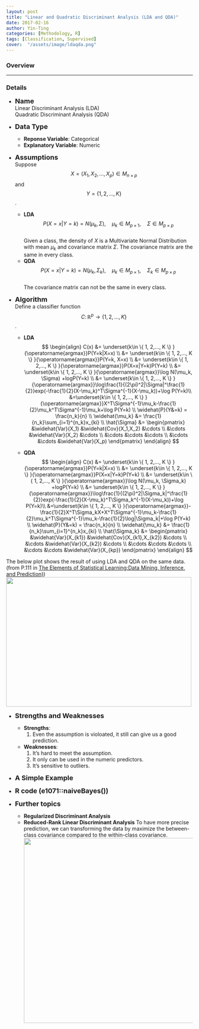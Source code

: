 ```yaml
---
layout: post
title: "Linear and Quadratic Discriminant Analysis (LDA and QDA)"
date: 2017-02-16
author: Yin-Ting
categories: [Methodology, R]
tags: [Classification, Supervised]
cover:  "/assets/image/ldaqda.png"
---
```

### Overview

*** 

### Details
* **<font size="4">Name</font>** <br />
  Linear Discriminant Analysis (LDA) <br />
  Quadratic Discriminant Analysis (QDA)

* **<font size="4">Data Type</font>** <br />
  * **Reponse Variable**: Categorical <br />
  * **Explanatory Variable**: Numeric 

* **<font size="4">Assumptions</font>** <br />
  Suppose $$X=(X_1, X_2,..., X_p) \in M_{n \times p}$$ and $$Y= \{1,2,...,K \}$$. 
  * **LDA** <br />
    $$P(X=x|Y=k)=N(\mu_k, \Sigma), \quad \mu_k\in M_{p \times 1}, \quad \Sigma \in M_{p \times p}$$ <br />
    Given a class, the density of $X$ is a Multivariate Normal Distribution with mean $\mu_k$ and covariance matrix $\Sigma$. The covariance matrix are the same in every class. 
  * **QDA** <br />
    $$P(X=x|Y=k)=N(\mu_k, \Sigma_k), \quad \mu_k\in M_{p \times 1}, \quad \Sigma_k \in M_{p \times p}$$ <br />
    The covariance matrix can not be the same in every class. 
  
* **<font size="4">Algorithm</font>** <br />
  Define a classifier function $$C \colon \mathbb{R}^p \rightarrow \{ 1, 2,..., K \}$$.
  * **LDA** <br />
  $$
  \begin{align}
  C(x) &= \underset{k\in \{ 1, 2,..., K \} }{\operatorname{argmax}}P(Y=k|X=x) \\
       &= \underset{k\in \{ 1, 2,..., K \} }{\operatorname{argmax}}P(Y=k, X=x) \\
       &= \underset{k\in \{ 1, 2,..., K \} }{\operatorname{argmax}}P(X=x|Y=k)P(Y=k) \\
       &= \underset{k\in \{ 1, 2,..., K \} }{\operatorname{argmax}}\log N(\mu_k, \Sigma) +logP(Y=k) \\
       &= \underset{k\in \{ 1, 2,..., K \} }{\operatorname{argmax}}\log\frac{1}{(2\pi)^2|\Sigma|^\frac{1}{2}}exp(-\frac{1}{2}(X-\mu_k)^T\Sigma^{-1}(X-\mu_k))+\log P(Y=k)\\
       &=\underset{k\in \{ 1, 2,..., K \} }{\operatorname{argmax}}X^T\Sigma^{-1}\mu_k-\frac{1}{2}\mu_k^T\Sigma^{-1}\mu_k+\log P(Y=k) \\
 \widehat{P}(Y&=k) = \frac{n_k}{n} \\
  \widehat{\mu_k} &= \frac{1}{n_k}\sum_{i=1}^{n_k}x_{ki} \\
  \hat{\Sigma} &= 
  \begin{pmatrix}
 &\widehat{Var}(X_1) &\widehat{Cov}(X_1,X_2)   &\cdots \\ 
 &\cdots   &\widehat{Var}(X_2)  &\cdots \\ 
 &\cdots  &\cdots  &\cdots \\ 
 &\cdots  &\cdots &\widehat{Var}(X_p)
  \end{pmatrix}
  \end{align} 
  $$
  
  * **QDA** <br />
  $$
  \begin{align}
  C(x) &= \underset{k\in \{ 1, 2,..., K \} }{\operatorname{argmax}}P(Y=k|X=x) \\
       &= \underset{k\in \{ 1, 2,..., K \} }{\operatorname{argmax}}P(X=x|Y=k)P(Y=k) \\
       &= \underset{k\in \{ 1, 2,..., K \} }{\operatorname{argmax}}\log N(\mu_k, \Sigma_k) +logP(Y=k) \\
       &= \underset{k\in \{ 1, 2,..., K \} }{\operatorname{argmax}}\log\frac{1}{(2\pi)^2|\Sigma_k|^\frac{1}{2}}exp(-\frac{1}{2}(X-\mu_k)^T\Sigma_k^{-1}(X-\mu_k))+\log P(Y=k)\\
       &=\underset{k\in \{ 1, 2,..., K \} }{\operatorname{argmax}}-\frac{1}{2}X^T\Sigma_kX+X^T\Sigma^{-1}\mu_k-\frac{1}{2}\mu_k^T\Sigma^{-1}\mu_k-\frac{1}{2}\log|\Sigma_k|+\log P(Y=k) \\
  \widehat{P}(Y&=k) = \frac{n_k}{n} \\
  \widehat{\mu_k} &= \frac{1}{n_k}\sum_{i=1}^{n_k}x_{ki} \\
  \hat{\Sigma_k} &= 
  \begin{pmatrix}
 &\widehat{Var}(X_{k1}) &\widehat{Cov}(X_{k1},X_{k2})   &\cdots \\ 
 &\cdots  &\widehat{Var}(X_{k2})  &\cdots \\ 
 &\cdots  &\cdots  &\cdots \\ 
 &\cdots  &\cdots &\widehat{Var}(X_{kp})
  \end{pmatrix}
  \end{align}
  $$
  
The below plot shows the result of using LDA and QDA on the same data. (from P.111 in [The Elements of Statistical Learning:Data Mining, Inference, and Prediction)](https://statweb.stanford.edu/~tibs/ElemStatLearn/))
<img src="{{ site.baseurl }}/assets/image/ldaqda.png" style="width:500px;height:350px;" />
  
  
  
  
* **<font size="4">Strengths and Weaknesses</font>** <br /> 
  * **Strengths**: <br />
    1. Even the assumption is violoated, it still can give us a good prediction. 
  * **Weaknesses**: <br />
    1. It's hard to meet the assumption. 
    2. It only can be used in the numeric predictors. 
    3. It's sensitive to outliers. 
  
* **<font size="4">A Simple Example</font>** <br />

* **<font size="4">R code (e1071::naiveBayes())</font>** <br />

* **<font size="4">Further topics</font>** <br />
  * **Regularized Discriminant Analysis** 
  * **Reduced-Rank Linear Discriminant Analysis**
    To have more precise prediction, we can transforming the data by maximize the between-class covariance compared to the within-class covariance. 
<img src="{{ site.baseurl }}/assets/image/reduced-rank.png"  
style="width:500px;"/>